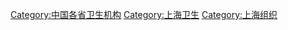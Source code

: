 [[Category:中国各省卫生机构|Category:中国各省卫生机构]]
[[Category:上海卫生|Category:上海卫生]]
[[Category:上海组织|Category:上海组织]]